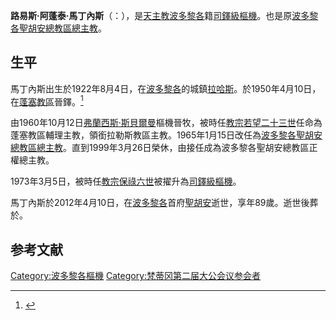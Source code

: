 {{Infobox Christian leader
| type          = Cardinal
| honorific-prefix = 最尊敬的
| name          = 路易斯·阿蓬泰·馬丁內斯<br />''Luis Aponte Martínez''
| title         = 原[[天主教波多黎各的聖胡安總教區|波多黎各聖胡安總教區總主教]]
| image         = 
| see           = [[天主教波多黎各的聖胡安總教區|波多黎各聖胡安總教區]]
| enthroned     = 1965年1月15日
| ended         = 1999年3月26日
| predecessor   = [[James_Peter_Davis|James Peter Davis]]
| successor     = {{link-en|羅伯托·岡薩雷斯·尼埃弗斯|Roberto González Nieves}}
| other_post    = 
| ordination    = 1950年4月10日
| ordained_by   = 
| consecration  = 1960年10月12日
| consecrated_by = [[弗蘭西斯·斯貝爾曼|弗蘭西斯·斯貝爾曼]]樞機
| cardinal      = 1973年3月5日
| created_cardinal_by = [[保祿六世|保祿六世]]
| rank          =  [[樞機|司鐸級樞機]]
| birth_date    = {{birth date|1922|8|4|mf=y}}
| birth_place   = [[波多黎各|波多黎各]][[拉哈斯|拉哈斯]]
|death_date     = {{death date and age|2012|4|10|1922|8|4|mf=y}}
|death_place    = [[波多黎各|波多黎各]][[聖胡安_(波多黎各)|聖胡安 (波多黎各)]]
|buried         = {{link-en|聖若翰洗者主教座堂 (聖胡安)|Cathedral of San Juan Bautista}}
| religion      = [[天主教|天主教]]
| nationality   = 波多黎各 
| previous_post = {{unbulleted list|[[天主教蓬塞教區|蓬塞教區輔理主教]] (1963年-1964年)|領銜拉勒斯教區主教 (1963年-1964年)}}
}}
'''路易斯·阿蓬泰·馬丁內斯'''（'''{{lang-en|Luis Aponte Martínez}}'''：{{bd|1922年|8月4日|2012年|4月10日|catIdx=Luis Aponte Martínez}}），是[[天主教|天主教]][[波多黎各|波多黎各]]籍[[樞機|司鐸級樞機]]。也是原[[天主教波多黎各的聖胡安總教區|波多黎各聖胡安總教區總主教]]。

==生平==
馬丁內斯出生於1922年8月4日，在[[波多黎各|波多黎各]]的城鎮[[拉哈斯|拉哈斯]]。於1950年4月10日，在[[天主教蓬塞教區|蓬塞教區]]晉鐸。<ref name="HS">{{Cite web |url=http://www.vatican.va/news_services/press/documentazione/documents/cardinali_biografie/cardinali_bio_aponte-martinez_l_en.html |title=Holy See Press Office |access-date=2017-01-11 |archive-date=2021-01-26 |archive-url=https://web.archive.org/web/20210126030023/http://www.vatican.va/news_services/press/documentazione/documents/cardinali_biografie/cardinali_bio_aponte-martinez_l_en.html |dead-url=no }}</ref>

由1960年10月12日[[弗蘭西斯·斯貝爾曼|弗蘭西斯·斯貝爾曼]]樞機晉牧，被時任[[教宗|教宗]][[若望二十三世|若望二十三世]]任命為蓬塞教區輔理主教，領銜拉勒斯教區主教。1965年1月15日改任為[[天主教波多黎各的聖胡安總教區|波多黎各聖胡安總教區總主教]]。直到1999年3月26日榮休，由{{link-en|羅伯托·岡薩雷斯·尼埃弗斯|Roberto González Nieves}}接任成為波多黎各聖胡安總教區正權總主教。

1973年3月5日，被時任[[教宗|教宗]][[保祿六世|保祿六世]]被擢升為[[樞機|司鐸級樞機]]。

馬丁內斯於2012年4月10日，在[[波多黎各|波多黎各]]首府[[聖胡安_(波多黎各)|聖胡安]]逝世，享年89歲。逝世後葬於{{link-en|聖若翰洗者主教座堂 (聖胡安)|Cathedral of San Juan Bautista}}。

== 参考文献 ==
{{reflist}}

[[Category:波多黎各樞機|Category:波多黎各樞機]]
[[Category:梵蒂冈第二届大公会议参会者|Category:梵蒂冈第二届大公会议参会者]]